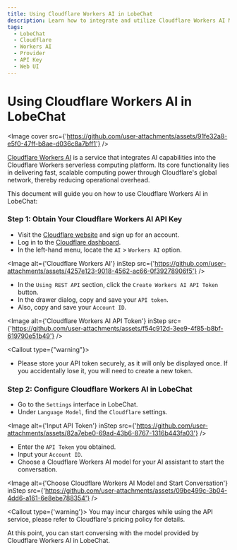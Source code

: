 ```yaml
---
title: Using Cloudflare Workers AI in LobeChat
description: Learn how to integrate and utilize Cloudflare Workers AI Models in LobeChat.
tags:
  - LobeChat
  - Cloudflare
  - Workers AI
  - Provider
  - API Key
  - Web UI
---
```


# Using Cloudflare Workers AI in LobeChat

<Image
  cover
  src={'https://github.com/user-attachments/assets/91fe32a8-e5f0-47ff-b8ae-d036c8a7bff1'}
/>

[Cloudflare Workers AI](https://www.cloudflare.com/developer-platform/products/workers-ai/) is a service that integrates AI capabilities into the Cloudflare Workers serverless computing platform. Its core functionality lies in delivering fast, scalable computing power through Cloudflare's global network, thereby reducing operational overhead.

This document will guide you on how to use Cloudflare Workers AI in LobeChat:

<Steps>

### Step 1: Obtain Your Cloudflare Workers AI API Key

- Visit the [Cloudflare website](https://www.cloudflare.com/) and sign up for an account.
- Log in to the [Cloudflare dashboard](https://dash.cloudflare.com/).
- In the left-hand menu, locate the `AI` > `Workers AI` option.

<Image
  alt={'Cloudflare Workers AI'}
  inStep
  src={'https://github.com/user-attachments/assets/4257e123-9018-4562-ac66-0f39278906f5'}
/>

- In the `Using REST API` section, click the `Create Workers AI API Token` button.
- In the drawer dialog, copy and save your `API token`.
- Also, copy and save your `Account ID`.

<Image
  alt={'Cloudflare Workers AI API Token'}
  inStep
  src={'https://github.com/user-attachments/assets/f54c912d-3ee9-4f85-b8bf-619790e51b49'}
/>

<Callout type={"warning"}>

- Please store your API token securely, as it will only be displayed once. If you accidentally lose it, you will need to create a new token.
 
</Callout>

### Step 2: Configure Cloudflare Workers AI in LobeChat

- Go to the `Settings` interface in LobeChat.
- Under `Language Model`, find the `Cloudflare` settings.

<Image
  alt={'Input API Token'}
  inStep
  src={'https://github.com/user-attachments/assets/82a7ebe0-69ad-43b6-8767-1316b443fa03'}
/>

- Enter the `API Token` you obtained.
- Input your `Account ID`.
- Choose a Cloudflare Workers AI model for your AI assistant to start the conversation.

<Image
  alt={'Choose Cloudflare Workers AI Model and Start Conversation'}
  inStep
  src={'https://github.com/user-attachments/assets/09be499c-3b04-4dd6-a161-6e8ebe788354'}
/>

<Callout type={'warning'}>
  You may incur charges while using the API service, please refer to Cloudflare's pricing policy for
  details.
</Callout>

</Steps>

At this point, you can start conversing with the model provided by Cloudflare Workers AI in LobeChat.
